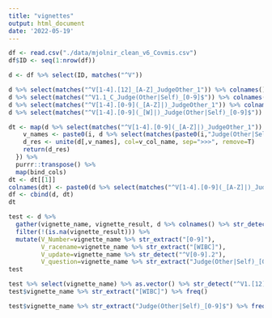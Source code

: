 ```yaml
---
title: "vignettes"
output: html_document
date: '2022-05-19'
---
```


```r
df <- read.csv("./data/mjolnir_clean_v6_Covmis.csv")
df$ID <- seq(1:nrow(df))
```

```r
d <- df %>% select(ID, matches("^V"))
```

```r
d %>% select(matches("^V[1-4].[12]_[A-Z]_JudgeOther_1")) %>% colnames() %>% str_remove("JudgeOther_1$")
d %>% select(matches("^V1.1_C_Judge(Other|Self)_[0-9]$")) %>% colnames() %>% str_remove("^V1.1_C_")
d %>% select(matches("^V[1-4].[0-9](_[A-Z]|)_JudgeOther_1")) %>% colnames()
d %>% select(matches("^V[1-4].[0-9](_[W]|)_Judge(Other|Self)_[0-9]$")) %>% colnames() %>% str_remove("^V[1-4].[0-9](_[A-Z]|)_") %>% as_factor() %>% levels()

```

```r
dt <- map(d %>% select(matches("^V[1-4].[0-9](_[A-Z]|)_JudgeOther_1")) %>% colnames() %>% str_remove("JudgeOther_1$"), function(i){c
    v_names <- paste0(i, d %>% select(matches(paste0(i,"Judge(Other|Self)_[0-9]$"))) %>% colnames() %>% str_remove(i))
    d_res <- unite(d[,v_names], col=v_col_name, sep=">>>", remove=T)
    return(d_res)
  }) %>% 
  purrr::transpose() %>% 
  map(bind_cols)
dt <- dt[[1]]
colnames(dt) <- paste0(d %>% select(matches("^V[1-4].[0-9](_[A-Z]|)_JudgeOther_1")) %>% colnames() %>% str_remove("JudgeOther_1$"),"aggregate")
df <- cbind(d, dt)
dt
```


```r
test <- d %>%
  gather(vignette_name, vignette_result, d %>% colnames() %>% str_detect("^V[1-4].[0-9](_[A-Z]|)_Judge(Other|Self)_[0-9]$") %>% which()) %>%
  filter(!(is.na(vignette_result))) %>%
  mutate(V_Number=vignette_name %>% str_extract("[0-9]"),
         V_racename=vignette_name %>% str_extract("[WIBC]"),
         V_update=vignette_name %>% str_detect("^V[0-9].2"),
         V_question=vignette_name %>% str_extract("Judge(Other|Self)_[0-9]$"))
test
```

```r
test %>% select(vignette_name) %>% as.vector() %>% str_detect("^V1.[12]_[A-Z]_")
test$vignette_name %>% str_extract("[WIBC]") %>% freq()

test$vignette_name %>% str_extract("Judge(Other|Self)_[0-9]$") %>% freq()
```


```r

```

```r

```


```r

```

```r

```


```r

```

```r

```


```r

```

```r

```


```r

```

```r

```


```r

```

```r

```


```r

```































